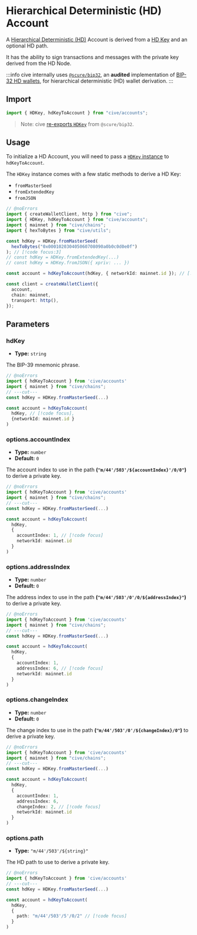 # Hierarchical Deterministic (HD) Account

A [Hierarchical Deterministic (HD)](https://github.com/bitcoin/bips/blob/master/bip-0032.mediawiki#abstract) Account is derived from a [HD Key](https://github.com/paulmillr/scure-bip32#usage) and an optional HD path.

It has the ability to sign transactions and messages with the private key derived from the HD Node.

:::info
cive internally uses [`@scure/bip32`](https://github.com/paulmillr/scure-bip32), an **audited** implementation of [BIP-32 HD wallets](https://github.com/bitcoin/bips/blob/master/bip-0032.mediawiki#abstract), for hierarchical deterministic (HD) wallet derivation.
:::

## Import

```ts twoslash
import { HDKey, hdKeyToAccount } from "cive/accounts";
```

> Note: cive [re-exports `HDKey`](https://github.com/paulmillr/scure-bip32#usage) from `@scure/bip32`.

## Usage

To initialize a HD Account, you will need to pass a [`HDKey` instance](https://github.com/paulmillr/scure-bip32#usage) to `hdKeyToAccount`.

The `HDKey` instance comes with a few static methods to derive a HD Key:

- `fromMasterSeed`
- `fromExtendedKey`
- `fromJSON`

```ts twoslash
// @noErrors
import { createWalletClient, http } from "cive";
import { HDKey, hdKeyToAccount } from "cive/accounts";
import { mainnet } from "cive/chains";
import { hexToBytes } from "cive/utils";

const hdKey = HDKey.fromMasterSeed(
  hexToBytes("0x000102030405060708090a0b0c0d0e0f")
); // [!code focus:3]
// const hdKey = HDKey.fromExtendedKey(...)
// const hdKey = HDKey.fromJSON({ xpriv: ... })

const account = hdKeyToAccount(hdKey, { networkId: mainnet.id }); // [!code focus]

const client = createWalletClient({
  account,
  chain: mainnet,
  transport: http(),
});
```

## Parameters

### hdKey

- **Type:** `string`

The BIP-39 mnemonic phrase.

```ts twoslash
// @noErrors
import { hdKeyToAccount } from 'cive/accounts'
import { mainnet } from "cive/chains";
// ---cut---
const hdKey = HDKey.fromMasterSeed(...)

const account = hdKeyToAccount(
  hdKey, // [!code focus],
  {networkId: mainnet.id }
)
```

### options.accountIndex

- **Type:** `number`
- **Default:** `0`

The account index to use in the path **(`"m/44'/503'/${accountIndex}'/0/0"`)** to derive a private key.

```ts twoslash
// @noErrors
import { hdKeyToAccount } from 'cive/accounts'
import { mainnet } from "cive/chains";
// ---cut---
const hdKey = HDKey.fromMasterSeed(...)

const account = hdKeyToAccount(
  hdKey,
  {
    accountIndex: 1, // [!code focus]
    networkId: mainnet.id
  }
)
```

### options.addressIndex

- **Type:** `number`
- **Default:** `0`

The address index to use in the path **(`"m/44'/503'/0'/0/${addressIndex}"`)** to derive a private key.

```ts twoslash
// @noErrors
import { hdKeyToAccount } from 'cive/accounts'
import { mainnet } from "cive/chains";
// ---cut---
const hdKey = HDKey.fromMasterSeed(...)

const account = hdKeyToAccount(
  hdKey,
  {
    accountIndex: 1,
    addressIndex: 6, // [!code focus]
    networkId: mainnet.id
  }
)
```

### options.changeIndex

- **Type:** `number`
- **Default:** `0`

The change index to use in the path **(`"m/44'/503'/0'/${changeIndex}/0"`)** to derive a private key.

```ts twoslash
// @noErrors
import { hdKeyToAccount } from 'cive/accounts'
import { mainnet } from "cive/chains";
// ---cut---
const hdKey = HDKey.fromMasterSeed(...)

const account = hdKeyToAccount(
  hdKey,
  {
    accountIndex: 1,
    addressIndex: 6,
    changeIndex: 2, // [!code focus]
    networkId: mainnet.id
  }
)
```

### options.path

- **Type:** `"m/44'/503'/${string}"`

The HD path to use to derive a private key.

```ts twoslash
// @noErrors
import { hdKeyToAccount } from 'cive/accounts'
// ---cut---
const hdKey = HDKey.fromMasterSeed(...)

const account = hdKeyToAccount(
  hdKey,
  {
    path: "m/44'/503'/5'/0/2" // [!code focus]
  }
)
```
